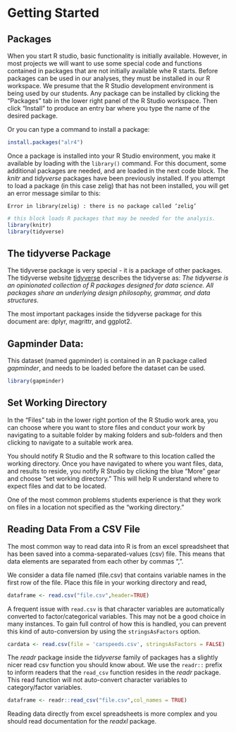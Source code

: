 # Getting Started {#GettingStarted}

## Packages

When you start R studio, basic functionality is initially available.  However, in most projects we will want to use some special code and functions contained in packages that are not initially available whe R starts.  Before packages can be used in our analyses, they must be installed in our R workspace.  We presume that the R Studio development environment is being used by our students.  Any package can be installed by clicking the "Packages" tab in the lower right panel of the R Studio workspace.  Then click "Install" to produce an entry bar where you type the name of the desired package.  

Or you can type a command to install a package:

```r
install.packages("alr4")
```


Once a package is installed into your R Studio environment, you make it available by loading with the `library()` command.  For this document, some additional packages are needed, and are loaded in the next code block.  The *knitr* and *tidyverse* packages have been previously installed.  If you attempt to load a package (in this case zelig) that has not been installed, you will get an error message similar to this:

`Error in library(zelig) : there is no package called ‘zelig’`


```r
# this block loads R packages that may be needed for the analysis.
library(knitr)
library(tidyverse)
```


## The tidyverse Package

The tidyverse package is very special - it is a package of other packages. The tidyverse website [tidyverse](http://tidyverse.org "Title") describes the tidyverse as: *The tidyverse is an opinionated collection of R packages designed for data science. All packages share an underlying design philosophy, grammar, and data structures.*

The most important packages inside the tidyverse package for this document are:  dplyr, magrittr, and ggplot2.


## Gapminder Data:

This dataset (named gapminder) is contained in an R package called *gapminder*, and needs to be loaded before the dataset can be used.

```r
library(gapminder)
```

## Set Working Directory

In the "Files" tab in the lower right portion of the R Studio work area, you can choose where you want to store files and conduct your work by navigating to a suitable folder by making folders and sub-folders and then clicking to navigate to a suitable work area.

You should notify R Studio and the R software to this location called the working directory.  Once you have navigated to where you want files, data, and results to reside, you notify R Studio by clicking the blue "More" gear and choose "set working directory."   This will help R understand where to expect files and dat to be located.

One of the most common problems students experience is that they work on files in a location not specified as the "working directory."

## Reading Data From a CSV File

The most common way to read data into R is from an excel spreadsheet that has been saved into a comma-separated-values (csv) file.  This means that data elements are separated from each other by commas ",".

We consider a data file named (file.csv) that contains variable names in the first row of the file. Place this file in your working directory and read,

```r
dataframe <- read.csv("file.csv",header=TRUE)
```

A frequent issue with `read.csv` is that character variables are automatically converted to factor/categorical variables.  This may not be a good choice in many instances.  To gain full control of how this is handled, you can prevent this kind of auto-conversion by using the `stringsAsFactors` option.

```r
cardata <- read.csv(file = 'carspeeds.csv', stringsAsFactors = FALSE)
```

The *readr* package inside the *tidyverse* family of packages has a slightly nicer read csv function you should know about.  We use the `readr::` prefix to inform readers that the `read_csv` function resides in the *readr* package.  This read function will not auto-convert character variables to category/factor variables.

```r
dataframe <- readr::read_csv("file.csv",col_names = TRUE)
```


Reading data directly from excel spreadsheets is more complex and you should read documentation for the *readxl* package.


